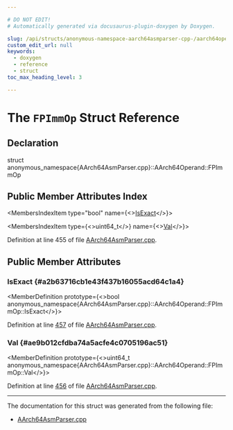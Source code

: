 ```yaml
---

# DO NOT EDIT!
# Automatically generated via docusaurus-plugin-doxygen by Doxygen.

slug: /api/structs/anonymous-namespace-aarch64asmparser-cpp-/aarch64operand/fpimmop
custom_edit_url: null
keywords:
  - doxygen
  - reference
  - struct
toc_max_heading_level: 3

---
```





# The `FPImmOp` Struct Reference

<DoxygenPage pluginConfig={pluginConfig}>



## Declaration

<CodeBlock>struct anonymous_namespace{AArch64AsmParser.cpp}::AArch64Operand::FPImmOp</CodeBlock>

## Public Member Attributes Index

<MembersIndex>

<MembersIndexItem
  type="bool"
  name={<><a href="#a2b63716cb1e43f437b16055acd64c1a4">IsExact</a></>}>
</MembersIndexItem>

<MembersIndexItem
  type={<>uint64&#95;t</>}
  name={<><a href="#ae9b012cfdba74a5acfe4c0705196ac51">Val</a></>}>
</MembersIndexItem>

</MembersIndex>


Definition at line 455 of file <a href="/docs/api/files/lib/lib/target/lib/target/aarch64/lib/target/aarch64/asmparser/aarch64asmparser-cpp">AArch64AsmParser.cpp</a>.

<SectionDefinition>

## Public Member Attributes

### IsExact {#a2b63716cb1e43f437b16055acd64c1a4}

<MemberDefinition
  prototype={<>bool anonymous&#95;namespace&#123;AArch64AsmParser.cpp&#125;::AArch64Operand::FPImmOp::IsExact</>}>

Definition at line <a href="/docs/api/files/lib/lib/target/lib/target/aarch64/lib/target/aarch64/asmparser/aarch64asmparser-cpp/#l00457">457</a> of file <a href="/docs/api/files/lib/lib/target/lib/target/aarch64/lib/target/aarch64/asmparser/aarch64asmparser-cpp">AArch64AsmParser.cpp</a>.
</MemberDefinition>

### Val {#ae9b012cfdba74a5acfe4c0705196ac51}

<MemberDefinition
  prototype={<>uint64&#95;t anonymous&#95;namespace&#123;AArch64AsmParser.cpp&#125;::AArch64Operand::FPImmOp::Val</>}>

Definition at line <a href="/docs/api/files/lib/lib/target/lib/target/aarch64/lib/target/aarch64/asmparser/aarch64asmparser-cpp/#l00456">456</a> of file <a href="/docs/api/files/lib/lib/target/lib/target/aarch64/lib/target/aarch64/asmparser/aarch64asmparser-cpp">AArch64AsmParser.cpp</a>.
</MemberDefinition>

</SectionDefinition>

<hr/>

The documentation for this struct was generated from the following file:

<ul>
<li><a href="/docs/api/files/lib/lib/target/lib/target/aarch64/lib/target/aarch64/asmparser/aarch64asmparser-cpp">AArch64AsmParser.cpp</a></li>
</ul>

</DoxygenPage>
